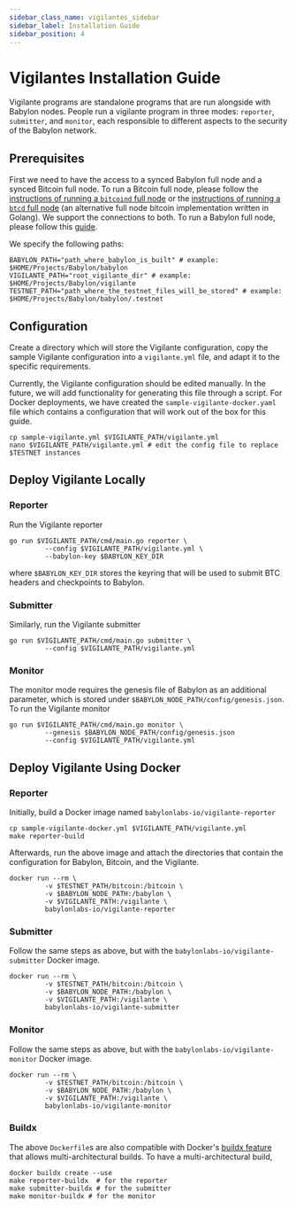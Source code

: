 ```yaml
---
sidebar_class_name: vigilantes_sidebar
sidebar_label: Installation Guide
sidebar_position: 4
---
```


# Vigilantes Installation Guide

Vigilante programs are standalone programs that are run alongside with Babylon nodes.
People run a vigilante program in three modes:
`reporter`, `submitter`, and
`monitor`, each responsible to different aspects to the security of the Babylon network.

## Prerequisites

First we need to have the access to a synced Babylon full node and a synced Bitcoin full node.
To run a Bitcoin full node, please follow the
[instructions of running a `bitcoind` full node](https://bitcoin.org/en/full-node) or
the [instructions of running a `btcd` full node](https://github.com/btcsuite/btcd)
(an alternative full node bitcoin implementation written in Golang).
We support the connections to both.
To run a Babylon full node, please follow this [guide](/operators/babylon_node/installation_guide).

We specify the following paths:

```shell
BABYLON_PATH="path_where_babylon_is_built" # example: $HOME/Projects/Babylon/babylon
VIGILANTE_PATH="root_vigilante_dir" # example: $HOME/Projects/Babylon/vigilante
TESTNET_PATH="path_where_the_testnet_files_will_be_stored" # example: $HOME/Projects/Babylon/babylon/.testnet
```

## Configuration

Create a directory which will store the Vigilante configuration,
copy the sample Vigilante configuration into a `vigilante.yml` file, and
adapt it to the specific requirements.

Currently, the Vigilante configuration should be edited manually.
In the future, we will add functionality for generating this file through
a script.
For Docker deployments, we have created the `sample-vigilante-docker.yaml`
file which contains a configuration that will work out of the box for this guide.

```shell
cp sample-vigilante.yml $VIGILANTE_PATH/vigilante.yml
nano $VIGILANTE_PATH/vigilante.yml # edit the config file to replace $TESTNET instances 
```

## Deploy Vigilante Locally

### Reporter

Run the Vigilante reporter

```shell
go run $VIGILANTE_PATH/cmd/main.go reporter \
         --config $VIGILANTE_PATH/vigilante.yml \
         --babylon-key $BABYLON_KEY_DIR
```

where `$BABYLON_KEY_DIR` stores the keyring that will be used to submit BTC headers and checkpoints to Babylon.

### Submitter

Similarly, run the Vigilante submitter

```shell
go run $VIGILANTE_PATH/cmd/main.go submitter \
         --config $VIGILANTE_PATH/vigilante.yml
```

### Monitor

The monitor mode requires the genesis file of Babylon as an additional parameter,
which is stored under `$BABYLON_NODE_PATH/config/genesis.json`.
To run the Vigilante monitor

```shell
go run $VIGILANTE_PATH/cmd/main.go monitor \
         --genesis $BABYLON_NODE_PATH/config/genesis.json
         --config $VIGILANTE_PATH/vigilante.yml
```

## Deploy Vigilante Using Docker

### Reporter

Initially, build a Docker image named `babylonlabs-io/vigilante-reporter`
```shell
cp sample-vigilante-docker.yml $VIGILANTE_PATH/vigilante.yml
make reporter-build
```

Afterwards, run the above image and attach the directories
that contain the configuration for Babylon, Bitcoin, and the Vigilante.

```shell
docker run --rm \
         -v $TESTNET_PATH/bitcoin:/bitcoin \
         -v $BABYLON_NODE_PATH:/babylon \
         -v $VIGILANTE_PATH:/vigilante \
         babylonlabs-io/vigilante-reporter
```

### Submitter

Follow the same steps as above, but with the `babylonlabs-io/vigilante-submitter` Docker image.
```shell
docker run --rm \
         -v $TESTNET_PATH/bitcoin:/bitcoin \
         -v $BABYLON_NODE_PATH:/babylon \
         -v $VIGILANTE_PATH:/vigilante \
         babylonlabs-io/vigilante-submitter
```

### Monitor

Follow the same steps as above, but with the `babylonlabs-io/vigilante-monitor` Docker image.
```shell
docker run --rm \
         -v $TESTNET_PATH/bitcoin:/bitcoin \
         -v $BABYLON_NODE_PATH:/babylon \
         -v $VIGILANTE_PATH:/vigilante \
         babylonlabs-io/vigilante-monitor
```

### Buildx

The above `Dockerfile`s are also compatible with Docker's
[buildx feature](https://docs.docker.com/desktop/multi-arch/)
that allows multi-architectural builds. To have a multi-architectural build,

```shell
docker buildx create --use
make reporter-buildx  # for the reporter
make submitter-buildx # for the submitter
make monitor-buildx # for the monitor
```
